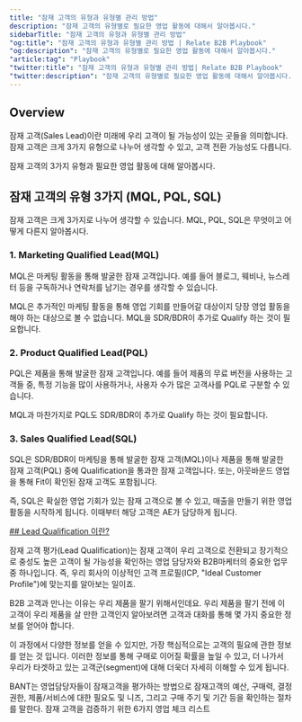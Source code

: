 ```yaml
---
title: "잠재 고객의 유형과 유형별 관리 방법"
description: "잠재 고객의 유형별로 필요한 영업 활동에 대해서 알아봅시다."
sidebarTitle: "잠재 고객의 유형과 유형별 관리 방법"
"og:title": "잠재 고객의 유형과 유형별 관리 방법 | Relate B2B Playbook"
"og:description": "잠재 고객의 유형별로 필요한 영업 활동에 대해서 알아봅시다."
"article:tag": "Playbook"
"twitter:title": "잠재 고객의 유형과 유형별 관리 방법| Relate B2B Playbook"
"twitter:description": "잠재 고객의 유형별로 필요한 영업 활동에 대해서 알아봅시다."
---
```


## Overview

잠재 고객(Sales Lead)이란 미래에 우리 고객이 될 가능성이 있는 곳들을 의미합니다. 잠재 고객은 크게 3가지 유형으로 나누어 생각할 수 있고, 고객 전환 가능성도 다릅니다. 

잠재 고객의 3가지 유형과 필요한 영업 활동에 대해 알아봅시다. 

## 잠재 고객의 유형 3가지 (MQL, PQL, SQL)

잠재 고객은 크게 3가지로 나누어 생각할 수 있습니다. MQL, PQL, SQL은 무엇이고 어떻게 다른지 알아봅시다. 

### 1. Marketing Qualified Lead(MQL)

MQL은 마케팅 활동을 통해 발굴한 잠재 고객입니다. 예를 들어 블로그, 웨비나, 뉴스레터 등을 구독하거나 연락처를 남기는 경우를 생각할 수 있습니다. 

MQL은 추가적인 마케팅 활동을 통해 영업 기회를 만들어갈 대상이지 당장 영업 활동을 해야 하는 대상으로 볼 수 없습니다. MQL을 SDR/BDR이 추가로 Qualify 하는 것이 필요합니다.

### 2. Product Qualified Lead(PQL)

PQL은 제품을 통해 발굴한 잠재 고객입니다. 예를 들어 제품의 무료 버전을 사용하는 고객들 중, 특정 기능을 많이 사용하거나, 사용자 수가 많은 고객사를 PQL로 구분할 수 있습니다. 

MQL과 마찬가지로 PQL도 SDR/BDR이 추가로 Qualify 하는 것이 필요합니다. 

### 3. Sales Qualified Lead(SQL)

SQL은 SDR/BDR이 마케팅을 통해 발굴한 잠재 고객(MQL)이나 제품을 통해 발굴한 잠재 고객(PQL) 중에 Qualification을 통과한 잠재 고객입니다. 또는, 아웃바운드 영업을 통해 Fit이 확인된 잠재 고객도 포함됩니다. 

즉, SQL은 확실한 영업 기회가 있는 잠재 고객으로 볼 수 있고, 매출을 만들기 위한 영업 활동을 시작하게 됩니다. 이때부터 해당 고객은 AE가 담당하게 됩니다. 

[## Lead Qualification 이란?](https://www.relate.kr/blog/how-to-qualify-leads/)

잠재 고객 평가(Lead Qualification)는 잠재 고객이 우리 고객으로 전환되고 장기적으로 충성도 높은 고객이 될 가능성을 확인하는 영업 담당자와 B2B마케터의 중요한 업무 중 하나입니다. 즉, 우리 회사의 이상적인 고객 프로필(ICP, "Ideal Customer Profile")에 맞는지를 알아보는 일이죠.

B2B 고객과 만나는 이유는 우리 제품을 팔기 위해서인데요. 우리 제품을 팔기 전에 이 고객이 우리 제품을 살 만한 고객인지 알아보려면 고객과 대화를 통해 몇 가지 중요한 정보를 얻어야 합니다.

이 과정에서 다양한 정보를 얻을 수 있지만, 가장 핵심적으로는 고객의 필요에 관한 정보를 얻는 것 입니다. 이러한 정보를 통해 구매로 이어질 확률을 높일 수 있고, 더 나가서 우리가 타겟하고 있는 고객군(segment)에 대해 더욱더 자세히 이해할 수 있게 됩니다.

<CardGroup cols={2}>
  <Card title="BANT Qualification 프레임워크" icon="square-1" color="#ea5a0c" href="https://www.relate.kr/blog/bant">
    BANT는 영업담당자들이 잠재고객을 평가하는 방법으로 잠재고객의 예산, 구매력, 결정 권한, 제품/서비스에 대한 필요도 및 니즈, 그리고 구매 주기 및 기간 등을 확인하는 절차를 말한다.
  </Card>
  <Card title="MEDDIC Qualification 프레임워크" icon="square-2" color="#0285c7" href="https://www.relate.kr/blog/what-is-meddic">
    잠재 고객을 검증하기 위한 6가지 영업 체크 리스트
  </Card>
</CardGroup>
